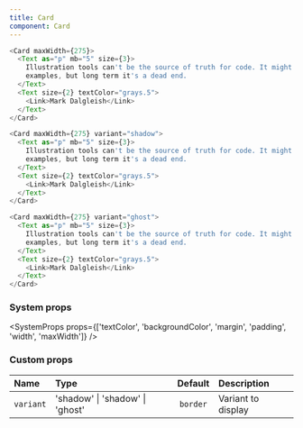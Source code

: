 ```yaml
---
title: Card
component: Card
---
```


```js live
<Card maxWidth={275}>
  <Text as="p" mb="5" size={3}>
    Illustration tools can't be the source of truth for code. It might demo well with simple
    examples, but long term it's a dead end.
  </Text>
  <Text size={2} textColor="grays.5">
    <Link>Mark Dalgleish</Link>
  </Text>
</Card>
```

```js live
<Card maxWidth={275} variant="shadow">
  <Text as="p" mb="5" size={3}>
    Illustration tools can't be the source of truth for code. It might demo well with simple
    examples, but long term it's a dead end.
  </Text>
  <Text size={2} textColor="grays.5">
    <Link>Mark Dalgleish</Link>
  </Text>
</Card>
```

```js live
<Card maxWidth={275} variant="ghost">
  <Text as="p" mb="5" size={3}>
    Illustration tools can't be the source of truth for code. It might demo well with simple
    examples, but long term it's a dead end.
  </Text>
  <Text size={2} textColor="grays.5">
    <Link>Mark Dalgleish</Link>
  </Text>
</Card>
```

### System props

<SystemProps props={['textColor', 'backgroundColor', 'margin', 'padding', 'width', 'maxWidth']} />

### Custom props

| Name      | Type                            | Default  | Description        |
| :-------- | :------------------------------ | :------: | :----------------- |
| `variant` | 'shadow' \| 'shadow' \| 'ghost' | `border` | Variant to display |
